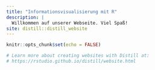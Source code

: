 ```yaml
---
title: "Informationsvisualisierung mit R"
description: |
  Willkommen auf unserer Webseite. Viel Spaß!
site: distill::distill_website
---
```


```r
knitr::opts_chunk$set(echo = FALSE)

# Learn more about creating websites with Distill at:
# https://rstudio.github.io/distill/website.html

```
